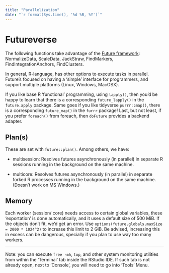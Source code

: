 ```yaml
---
title: "Parallelization"
date: "`r format(Sys.time(), '%d %B, %Y')`"
---
```


# Futureverse

The following functions take advantage of the [Future framework](https://www.futureverse.org): NormalizeData, ScaleData, JackStraw, FindMarkers, FindIntegrationAnchors, FindClusters.

In general, R-language, has other options to execute tasks in parallel. Future's focused on having a 'simple' interface for programmers, and support multiple platforms (Linux, Windows, MacOSX).

If you like base R 'functional' programming, using `lapply()`, then you'd be happy to learn that there is a corresponding `future_lapply()` in the `future.apply` package. Same goes if you like tidyverse `purrr::map()`, there is a corresponding `future_map()` in the `furrr` package! Last, but not least, if you prefer `foreach()` from foreach, then `doFuture` provides a backend adapter.

## Plan(s)

These are set with `future::plan()`. Among others, we have:

- multisession: Resolves futures asynchronously (in parallel) in separate R sessions running in the background on the same machine.

- multicore: Resolves futures asynchronously (in parallel) in separate forked R processes running in the background on the same machine. (Doesn't work on MS Windows.)

## Memory

Each worker (session/ core) needs access to certain global variables, these 'exportation' is done automatically, and it uses a default size of 500 MiB. If the objects don't fit, we'd get an error. Use `options(future.globals.maxSize = 2000 * 1024^2)` to increase this limit to 2 GiB. Be advised, increasing this in excess can be dangerous, specially if you plan to use way too many workers.

---

Note: you can execute `free -mh`, `top`, and other system monitoring utilities from within the 'Terminal' tab inside the RStudio IDE. If such tab is not already open, next to 'Console', you will need to go into 'Tools' Menu.

